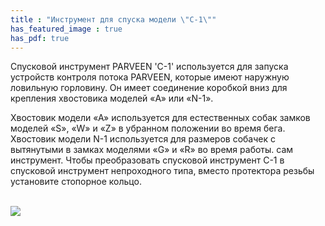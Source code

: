 ```yaml
---
title : "Инструмент для спуска модели \"C-1\""
has_featured_image : true
has_pdf: true
---
```


Спусковой инструмент PARVEEN 'C-1' используется для запуска устройств контроля потока PARVEEN, которые имеют наружную ловильную горловину. Он имеет соединение коробкой вниз для крепления хвостовика моделей «A» или «N-1».

Хвостовик модели «А» используется для естественных собак замков моделей «S», «W» и «Z» в убранном положении во время бега. Хвостовик модели N-1 используется для размеров собачек с вытянутыми в замках моделями «G» и «R» во время работы. сам инструмент. Чтобы преобразовать спусковой инструмент C-1 в спусковой инструмент непроходного типа, вместо протектора резьбы установите стопорное кольцо.

<br />
<Image src={image} />